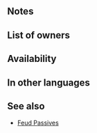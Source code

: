 {{Passive
|type=C
|name=Red Feud
|exclusive=0
|canUseWeapon={{WeaponList|exclude=Green}}
|canUseMove={{MoveList|All}}
|properties=random_owner
|1name=Red Feud 1
|1tagid=SID_赤への暗闘1
|1cost=60
|1effect=If in combat against a red foe, disables skills of all foes, excluding foe in combat. During combat, disables skills of all red foes, excluding foe in combat.
|1required=-
|2name=Red Feud 2
|2tagid=SID_赤への暗闘2
|2cost=120
|2effect=If in combat against a red foe, disables skills of all foes, excluding foe in combat, and inflicts Atk/Spd/Def/Res-2 on foe during combat. During combat, disables skills of all red foes, excluding foe in combat.
|3name=Red Feud 3
|3tagid=SID_赤への暗闘3
|3cost=240
|3effect=If in combat against a red foe, disables skills of all foes, excluding foe in combat, and inflicts Atk/Spd/Def/Res-4 on foe during combat. During combat, disables skills of all red foes, excluding foe in combat.
}}
==Notes==
{{TermRefersTo|Red}}
{{Combat reductions}}
{{CombatEffectNeutralization}}
==List of owners==
{{Skill Hero List}}
==Availability==
{{PassiveFocusList}}
{{PassiveDistributionList}}
{{PassiveCombatManualList}}
==In other languages==
{{OtherLanguages
|japanese=赤への暗闘
|german=Rote Fehde
|spanishEU=Pugna roja
|spanishLA=Pugna roja
|french=Querelle rouge
|italian=Faida rossa
|chineseTW=對赤的暗鬥
|portuguese=Rixa vermelha
}}
==See also==
{{See also skills|cond=(Description LIKE '%disables skills of all%excluding%' AND WikiName NOT LIKE '%Feud%') OR Description LIKE '%【Feud】%'|columns=3}}
* [[Skill families#Feud|Feud Passives]]
{{Passives Navbox|C}}